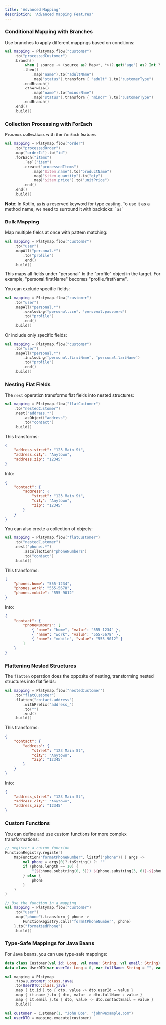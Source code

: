 ```yaml
---
title: 'Advanced Mapping'
description: 'Advanced Mapping Features'
---
```


### Conditional Mapping with Branches

Use branches to apply different mappings based on conditions:

```kotlin
val mapping = Platymap.flow("customer")
    .to("processedCustomer")
    .branch()
        .when { source -> (source as? Map<*, *>)?.get("age") as? Int ?: 0 >= 18 }
        .then()
            .map("name").to("adultName")
            .map("status").transform { "adult" }.to("customerType")
        .endBranch()
        .otherwise()
            .map("name").to("minorName")
            .map("status").transform { "minor" }.to("customerType")
        .endBranch()
    .end()
    .build()
```

### Collection Processing with ForEach

Process collections with the `forEach` feature:

```kotlin
val mapping = Platymap.flow("order")
    .to("processedOrder")
    .map("orderId").to("id")
    .forEach("items")
        .`as`("item")
        .create("processedItems")
            .map("$item.name").to("productName")
            .map("$item.quantity").to("qty")
            .map("$item.price").to("unitPrice")
        .end()
    .end()
    .build()
```

**Note**: In Kotlin, `as` is a reserved keyword for type casting. To use it as a method name, we need to surround it with backticks: `` `as` ``.

### Bulk Mapping

Map multiple fields at once with pattern matching:

```kotlin
val mapping = Platymap.flow("customer")
    .to("user")
    .mapAll("personal.*")
        .to("profile")
        .end()
    .build()
```

This maps all fields under "personal" to the "profile" object in the target. For example, "personal.firstName" becomes "profile.firstName".

You can exclude specific fields:

```kotlin
val mapping = Platymap.flow("customer")
    .to("user")
    .mapAll("personal.*")
        .excluding("personal.ssn", "personal.password")
        .to("profile")
        .end()
    .build()
```

Or include only specific fields:

```kotlin
val mapping = Platymap.flow("customer")
    .to("user")
    .mapAll("personal.*")
        .including("personal.firstName", "personal.lastName")
        .to("profile")
        .end()
    .build()
```

### Nesting Flat Fields

The `nest` operation transforms flat fields into nested structures:

```kotlin
val mapping = Platymap.flow("flatCustomer")
    .to("nestedCustomer")
    .nest("address.*")
        .asObject("address")
        .to("contact")
    .build()
```

This transforms:

```json
{
    "address.street": "123 Main St",
    "address.city": "Anytown",
    "address.zip": "12345"
}
```

Into:

```json
{
    "contact": {
        "address": {
            "street": "123 Main St",
            "city": "Anytown",
            "zip": "12345"
        }
    }
}
```

You can also create a collection of objects:

```kotlin
val mapping = Platymap.flow("flatCustomer")
    .to("nestedCustomer")
    .nest("phones.*")
        .asCollection("phoneNumbers")
        .to("contact")
    .build()
```

This transforms:

```json
{
    "phones.home": "555-1234",
    "phones.work": "555-5678",
    "phones.mobile": "555-9012"
}
```

Into:

```json
{
    "contact": {
        "phoneNumbers": [
            { "name": "home", "value": "555-1234" },
            { "name": "work", "value": "555-5678" },
            { "name": "mobile", "value": "555-9012" }
        ]
    }
}
```

### Flattening Nested Structures

The `flatten` operation does the opposite of nesting, transforming nested structures into flat fields:

```kotlin
val mapping = Platymap.flow("nestedCustomer")
    .to("flatCustomer")
    .flatten("contact.address")
        .withPrefix("address_")
        .to("")
        .end()
    .build()
```

This transforms:

```json
{
    "contact": {
        "address": {
            "street": "123 Main St",
            "city": "Anytown",
            "zip": "12345"
        }
    }
}
```

Into:

```json
{
    "address_street": "123 Main St",
    "address_city": "Anytown",
    "address_zip": "12345"
}
```

### Custom Functions

You can define and use custom functions for more complex transformations:

```kotlin
// Register a custom function
FunctionRegistry.register(
    MapFunction("formatPhoneNumber", listOf("phone")) { args ->
        val phone = args[0]?.toString() ?: ""
        if (phone.length == 10) {
            "(${phone.substring(0, 3)}) ${phone.substring(3, 6)}-${phone.substring(6)}"
        } else {
            phone
        }
    }
)

// Use the function in a mapping
val mapping = Platymap.flow("customer")
    .to("user")
    .map("phone").transform { phone ->
        FunctionRegistry.call("formatPhoneNumber", phone)
    }.to("formattedPhone")
    .build()
```

### Type-Safe Mappings for Java Beans

For Java beans, you can use type-safe mappings:

```kotlin
data class Customer(val id: Long, val name: String, val email: String)
data class UserDTO(var userId: Long = 0, var fullName: String = "", var contactEmail: String = "")

val mapping = Platymap
    .flow(Customer::class.java)
    .to(UserDTO::class.java)
    .map { it.id }.to { dto, value -> dto.userId = value }
    .map { it.name }.to { dto, value -> dto.fullName = value }
    .map { it.email }.to { dto, value -> dto.contactEmail = value }
    .build()

val customer = Customer(1, "John Doe", "john@example.com")
val userDTO = mapping.execute(customer)
```